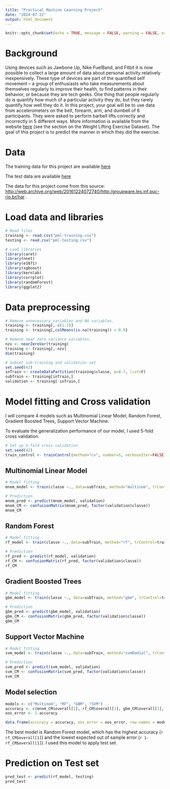 ---
title: "Practical Machine Learning Project"
date: "2024-07-22"
output: html_document
---

```{r setup, include=FALSE}
knitr::opts_chunk$set(echo = TRUE, message = FALSE, warning = FALSE, error = FALSE)
```

# Background
Using devices such as Jawbone Up, Nike FuelBand, and Fitbit it is now possible to collect a large amount of data about personal activity relatively inexpensively. These type of devices are part of the quantified self movement – a group of enthusiasts who take measurements about themselves regularly to improve their health, to find patterns in their behavior, or because they are tech geeks. One thing that people regularly do is quantify how much of a particular activity they do, but they rarely quantify how well they do it. In this project, your goal will be to use data from accelerometers on the belt, forearm, arm, and dumbell of 6 participants. They were asked to perform barbell lifts correctly and incorrectly in 5 different ways. More information is available from the website [here](http://web.archive.org/web/20161224072740/http:/groupware.les.inf.puc-rio.br/har)
 (see the section on the Weight Lifting Exercise Dataset). The goal of this project is to predict the manner in which they did the exercise.

# Data
The training data for this project are available [here](https://d396qusza40orc.cloudfront.net/predmachlearn/pml-training.csv)

The test data are available [here](https://d396qusza40orc.cloudfront.net/predmachlearn/pml-testing.csv)

The data for this project come from this source: [http://web.archive.org/web/20161224072740/http:/groupware.les.inf.puc-rio.br/har](http://web.archive.org/web/20161224072740/http:/groupware.les.inf.puc-rio.br/har)
.

# Load data and libraries
```{r}
# Read files
training <- read.csv("pml-training.csv")
testing <- read.csv("pml-testing.csv")

# Load libraries
library(caret)
library(nnet)
library(e1071)
library(xgboost)
library(kernlab)
library(corrplot)
library(randomForest)
library(ggplot2)
```

# Data preprocessing
```{r}
# Remove unnecessary variables and NA variables.
training <- training[,-c(1:7)]
training <- training[,colMeans(is.na(training)) < 0.9]

# Remove near zero variance variables.
nzv <- nearZeroVar(training)
training <- training[,-nzv]
dim(training)

# Subset sub-training and validation set
set.seed(42)
inTrain <- createDataPartition(training$classe, p=0.7, list=F)
subTrain <- training[inTrain,]
validation <- training[-inTrain,]
```

# Model fitting and Cross validation
I will compare 4 models such as Multinomial Linear Model, Random Forest, Gradient Boosted Trees, Support Vector Machine.

To evaluate the generalization performance of our model, I used 5-fold cross validation.
```{r, cache=TRUE}
# Set up 5-fold cross validation
set.seed(42)
train_control <- trainControl(method="cv", number=5, verboseIter=FALSE)
```

## Multinomial Linear Model
```{r, cache=TRUE}
# Model fitting
mnom_model <- train(classe ~., data=subTrain, method="multinom", trControl=train_control, trace=FALSE)

# Prediction
mnom_pred <- predict(mnom_model, validation)
mnom_CM <- confusionMatrix(mnom_pred, factor(validation$classe))
mnom_CM
```

## Random Forest
```{r, cache=TRUE}
# Model fitting
rf_model <- train(classe ~., data=subTrain, method="rf", trControl=train_control)

# Prediction
rf_pred <- predict(rf_model, validation)
rf_CM <- confusionMatrix(rf_pred, factor(validation$classe))
rf_CM
```

## Gradient Boosted Trees
```{r, cache=TRUE}
# Model fitting
gbm_model <- train(classe ~., data=subTrain, method="gbm", trControl=train_control, verbose=FALSE)

# Prediction
gbm_pred <- predict(gbm_model, validation)
gbm_CM <- confusionMatrix(gbm_pred, factor(validation$classe))
gbm_CM
```

## Support Vector Machine
```{r, cache=TRUE}
# Model fitting
svm_model <- train(classe ~., data=subTrain, method="svmRadial", trControl=train_control, verbose=FALSE, tuneLength=3)

# Prediction
svm_pred <- predict(svm_model, validation)
svm_CM <- confusionMatrix(svm_pred, factor(validation$classe))
svm_CM
```

## Model selection
```{r}
models <- c("Multinom", "RF", "GBM", "SVM")
accuracy <- c(mnom_CM$overall[1], rf_CM$overall[1], gbm_CM$overall[1], svm_CM$overall[1])
oos_error <- 1-accuracy

data.frame(accuracy = accuracy, oos_error = oos_error, row.names = models)
```

The best model is Random Forest model, which has the highest accuracy (`r rf_CM$overall[1]`) and the lowest expected out of sample error (`r 1-rf_CM$overall[1]`). I used this model to apply test set.


# Prediction on Test set
```{r}
pred_test <- predict(rf_model, testing)
pred_test
```

